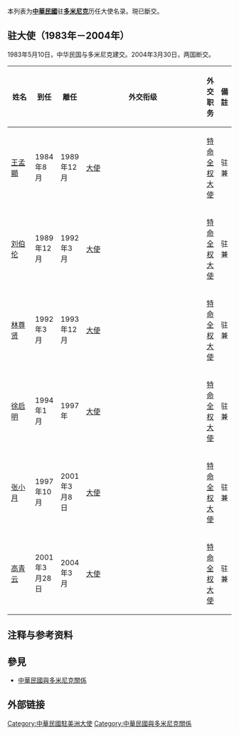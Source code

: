 {{refimprove|time=2017-01-26T01:02:28+00:00}}
{{weasel|time=2017-01-26T01:02:28+00:00}}
本列表为'''[[中華民國|中華民國]]'''驻'''[[多米尼克|多米尼克]]'''历任大使名录。現已斷交。

== {{ROC}}驻{{DMA}}大使（1983年－2004年） ==
1983年5月10日，中华民国与多米尼克建交。2004年3月30日，两国断交。

{| class="wikitable" 
|- 
! width=12%  |姓名
! width=10%  |到任
! width=10%  |離任
! width=8%  |外交衔级
! width=10%  |外交职务
! width=13%  colspan="2" | 備註
|-
| [[王孟顯|王孟顯]]
| 1984年8月
| 1989年12月
| [[大使|大使]]
| [[特命全权大使|特命全权大使]]
| 驻{{DOM}}兼
|-
| [[刘伯伦|刘伯伦]]
| 1989年12月
| 1992年3月
| [[大使|大使]]
| [[特命全权大使|特命全权大使]]
| 驻{{GRD}}兼
|-
| [[林尊贤|林尊贤]]
| 1992年3月
| 1993年12月
| [[大使|大使]]
| [[特命全权大使|特命全权大使]]
| 驻{{GRD}}兼
|-
| [[徐启明|徐启明]]
| 1994年1月
| 1997年
| [[大使|大使]]
| [[特命全权大使|特命全权大使]]
| 驻{{GRD}}兼
|-
| [[张小月|张小月]]
| 1997年10月
| 2001年3月8日
| [[大使|大使]]
| [[特命全权大使|特命全权大使]]
| 驻{{SKN}}兼
|-
| [[高青云|高青云]]
| 2001年3月28日
| 2004年3月
| [[大使|大使]]
| [[特命全权大使|特命全权大使]]
| 驻{{SKN}}兼
|}

== 注释与参考资料 ==
{{reflist}}

==參見==
*[[中華民國與多米尼克關係|中華民國與多米尼克關係]]

== 外部链接 ==

{{中華民國駐外大使}}

[[Category:中華民國駐美洲大使|Category:中華民國駐美洲大使]]
[[Category:中華民國與多米尼克關係|Category:中華民國與多米尼克關係]]